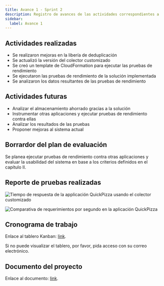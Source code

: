 ```yaml
---
title: Avance 1 - Sprint 2
description: Registro de avances de las actividades correspondientes a la Materia Integradora de ESPOL - PAO I 2025
sidebar:
  label: Avance 1
---
```


## Actividades realizadas

- Se realizaron mejoras en la libería de deduplicación
- Se actualizó la versión del colector customizado
- Se creó un template de CloudFormation para ejecutar las pruebas de rendimiento
- Se ejecutaron las pruebas de rendimiento de la solución implementada
- Se analizaron los datos resultantes de las pruebas de rendimiento

## Actividades futuras

- Analizar el almacenamiento ahorrado gracias a la solución
- Instrumentar otras aplicaciones y ejecutar pruebas de rendimiento contra ellas
- Analizar los resultados de las pruebas
- Proponer mejoras al sistema actual

## Borrardor del plan de evaluación

Se planea ejecutar pruebas de rendimiento contra otras aplicaciones y evaluar la usabilidad
del sistema en base a los criterios definidos en el capítulo II.

## Reporte de pruebas realizadas

![Tiempo de respuesta de la applicación QuickPizza usando el colector customizado](../../../../assets/rt-custom-quickpizza.png)

![Comparativa de requerimientos por segundo en la aplicación QuickPizza](../../../../assets/rps-default-vs-quickpizza.png)


## Cronograma de trabajo


Enlace al tablero Kanban: [link](https://espoldist.atlassian.net/jira/software/projects/SCRUM/boards/1).

<Aside type="tip">

Si no puede visualizar el tablero, por favor, pida acceso con su correo electrónico.

</Aside>

## Documento del proyecto

Enlace al documento: [link](https://typst.app/project/r4ZV4qsFn8WHPgpNHdk5ry).
